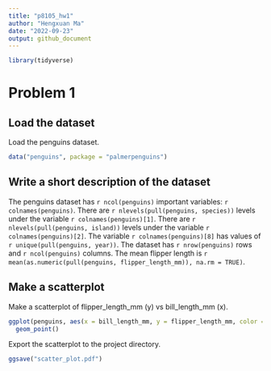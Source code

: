 ```yaml
---
title: "p8105_hw1"
author: "Hengxuan Ma"
date: "2022-09-23"
output: github_document
---
```


```r
library(tidyverse)
```

# Problem 1

## Load the dataset

Load the penguins dataset.

```r
data("penguins", package = "palmerpenguins")
```

## Write a short description of the dataset

The penguins dataset has `r ncol(penguins)` important variables: `r colnames(penguins)`. 
There are `r nlevels(pull(penguins, species))` levels under the variable `r colnames(penguins)[1]`.
There are `r nlevels(pull(penguins, island))` levels under the variable `r colnames(penguins)[2]`.
The variable `r colnames(penguins)[8]` has values of `r unique(pull(penguins, year))`.
The dataset has `r nrow(penguins)` rows and `r ncol(penguins)` columns. 
The mean flipper length is `r mean(as.numeric(pull(penguins, flipper_length_mm)), na.rm = TRUE)`.

## Make a scatterplot

Make a scatterplot of flipper_length_mm (y) vs bill_length_mm (x).

```r
ggplot(penguins, aes(x = bill_length_mm, y = flipper_length_mm, color = species)) +
  geom_point()
```

Export the scatterplot to the project directory.

```r
ggsave("scatter_plot.pdf")
```



